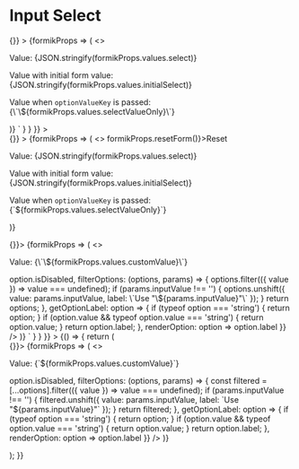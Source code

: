 
<Meta title="Input Select" component={InputSelect} />

# Input Select

<Canvas>
  <Story
    name="Input Select"
    parameters={{
      docs: {
        source: {
          code: dedent`
          <Form
            initialValues={{
              select: undefined,
              initialSelect: { label: 'Option 1', value: 1 },
              selectValueOnly: 2
            }}
            onSubmit={() => {}}
          >
            {formikProps => (
              <>
                <p className="lc-mb-8">Value: {JSON.stringify(formikProps.values.select)}</p>
                <InputSelect
                  label="Select Option"
                  name="select"
                  options={[
                    { label: 'Option 1', value: 1 },
                    { label: 'Option 2', value: 2 },
                    { label: 'Option 3', value: 3 }
                  ]}
                  formikProps={formikProps}
                />
                <p className="lc-mb-8">Value with initial form value: {JSON.stringify(formikProps.values.initialSelect)}</p>
                <InputSelect
                  label="Select Option"
                  name="initialSelect"
                  options={[
                    { label: 'Option 1', value: 1 },
                    { label: 'Option 2', value: 2 },
                    { label: 'Option 3', value: 3 }
                  ]}
                  formikProps={formikProps}
                />
                <p className="lc-my-8">
                  Value when <code>optionValueKey</code> is passed: {\`\${formikProps.values.selectValueOnly}\`}
                </p>
                <InputSelect
                  label="Select Option"
                  name="selectValueOnly"
                  optionValueKey="value"
                  options={[
                    { label: 'Option 1', value: 1 },
                    { label: 'Option 2', value: 2 },
                    { label: 'Option 3', value: 3 }
                  ]}
                  formikProps={formikProps}
                />
              </>
            )}
          </Form>`
        }
      }
    }}
  >
    <div className="input-select-story">
      <Form
        enableReinitialize={true}
        initialValues={{
          select: undefined,
          initialSelect: { label: 'Option 1', value: 1 },
          selectValueOnly: 2,
          inputText: ''
        }}
        onSubmit={() => {}}
      >
        {formikProps => (
          <>
            <ButtonOutline onClick={() => formikProps.resetForm()}>Reset</ButtonOutline>
            <p className="lc-mb-8">Value: {JSON.stringify(formikProps.values.select)}</p>
            <InputSelect
              label="Select Option"
              name="select"
              options={[
                { label: 'Option 1', value: 1 },
                { label: 'Option 2', value: 2 },
                { label: 'Option 3', value: 3 }
              ]}
              formikProps={formikProps}
              inputProps={{ maxLength: 60 }}
            />
            <p className="lc-mb-8">Value with initial form value: {JSON.stringify(formikProps.values.initialSelect)}</p>
            <InputSelect
              label="Select Option"
              name="initialSelect"
              options={[
                { label: 'Option 1', value: 1 },
                { label: 'Option 2', value: 2 },
                { label: 'Option 3', value: 3 }
              ]}
              formikProps={formikProps}
            />
            <p className="lc-my-8">
              Value when <code>optionValueKey</code> is passed: {`${formikProps.values.selectValueOnly}`}
            </p>
            <InputSelect
              label="Select Option"
              name="selectValueOnly"
              optionValueKey="value"
              options={[
                { label: 'Option 1', value: 1 },
                { label: 'Option 2', value: 2 },
                { label: 'Option 3', value: 3 }
              ]}
              formikProps={formikProps}
            />
          </>
        )}
      </Form>
    </div>
  </Story>
  <Story
    name="Input Select with Custom Input Value"
    parameters={{
      docs: {
        source: {
          code: dedent`
          <Form enableReinitialize={true} initialValues={{ customValue: undefined }} onSubmit={() => {}}>
            {formikProps => (
              <>
                <p className="lc-my-8">Value: {\`\${formikProps.values.customValue}\`}</p>
                <InputSelect
                  label="Select Custom Value"
                  name="customValue"
                  options={[
                    { label: 'Option 1', value: 1 },
                    { label: 'Option 2', value: 2 },
                    { label: 'Option 3', value: 3 }
                  ]}
                  optionValueKey="value"
                  formikProps={formikProps}
                  autocompleteConfig={{
                    getOptionDisabled: option => option.isDisabled,
                    filterOptions: (options, params) => {
                      options.filter(({ value }) => value === undefined);
                      if (params.inputValue !== '') {
                        options.unshift({
                          value: params.inputValue,
                          label: \`Use "\${params.inputValue}"\`
                        });
                      }
                      return options;
                    },
                    getOptionLabel: option => {
                      if (typeof option === 'string') {
                        return option;
                      }
                      if (option.value && typeof option.value === 'string') {
                        return option.value;
                      }
                      return option.label;
                    },
                    renderOption: option => option.label
                  }}
                />
              </>
            )}
          </Form>`
        }
      }
    }}
  >
    {() => {
      return (
        <div className="input-form-story">
          <Form enableReinitialize={true} initialValues={{ customValue: undefined }} onSubmit={() => {}}>
            {formikProps => (
              <>
                <p className="lc-my-8">Value: {`${formikProps.values.customValue}`}</p>
                <InputSelect
                  label="Select Custom Value"
                  name="customValue"
                  options={[
                    { label: 'Option 1', value: 1 },
                    { label: 'Option 2', value: 2 },
                    { label: 'Option 3', value: 3 }
                  ]}
                  optionValueKey="value"
                  formikProps={formikProps}
                  autocompleteConfig={{
                    autoHighlight: true,
                    getOptionDisabled: option => option.isDisabled,
                    filterOptions: (options, params) => {
                      const filtered = [...options].filter(({ value }) => value === undefined);
                      if (params.inputValue !== '') {
                        filtered.unshift({
                          value: params.inputValue,
                          label: `Use "${params.inputValue}"`
                        });
                      }
                      return filtered;
                    },
                    getOptionLabel: option => {
                      if (typeof option === 'string') {
                        return option;
                      }
                      if (option.value && typeof option.value === 'string') {
                        return option.value;
                      }
                      return option.label;
                    },
                    renderOption: option => option.label
                  }}
                />
              </>
            )}
          </Form>
        </div>
      );
    }}
  </Story>
  <ArgsTable of={InputSelect} />
</Canvas>
